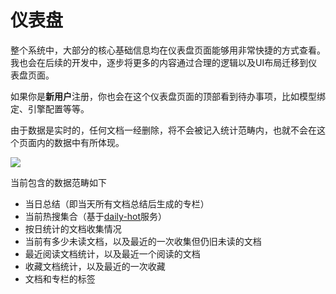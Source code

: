 
# 仪表盘

整个系统中，大部分的核心基础信息均在仪表盘页面能够用非常快捷的方式查看。我也会在后续的开发中，逐步将更多的内容通过合理的逻辑以及UI布局迁移到仪表盘页面。

如果你是**新用户**注册，你也会在这个仪表盘页面的顶部看到待办事项，比如模型绑定、引擎配置等等。

<Callout>
由于数据是实时的，任何文档一经删除，将不会被记入统计范畴内，也就不会在这个页面内的数据中有所体现。
</Callout>

![](https://qingyon-revornix-public.oss-cn-beijing.aliyuncs.com/images/20251011141251012.png)

当前包含的数据范畴如下

- 当日总结（即当天所有文档总结后生成的专栏）
- 当前热搜集合（基于[daily-hot](./hot-search)服务）
- 按日统计的文档收集情况
- 当前有多少未读文档，以及最近的一次收集但仍旧未读的文档
- 最近阅读文档统计，以及最近一个阅读的文档
- 收藏文档统计，以及最近的一次收藏
- 文档和专栏的标签
